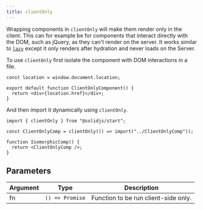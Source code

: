 ```yaml
---
title: clientOnly
---
```


Wrapping components in `clientOnly` will make them render only in the client. This can for example be for components that interact directly with the DOM, such as jQuery, as they can't render on the server. It works similar to [`lazy`](/reference/component-apis/lazy) except it only renders after hydration and never loads on the Server.

To use `clientOnly` first isolate the component with DOM interactions in a file.

```tsx twoslash
const location = window.document.location;

export default function ClientOnlyComponent() {
  return <div>{location.href}</div>;
}
```


And then import it dynamically using `clientOnly`.

```tsx twoslash
import { clientOnly } from "@solidjs/start";

const ClientOnlyComp = clientOnly(() => import("../ClientOnlyComp"));

function IsomorphicComp() {
  return <ClientOnlyComp />;
}
```

## Parameters

| Argument             | Type               | Description                                     |
| -------------------- | ------------------ | ----------------------------------------------- |
| fn                   | `() => Promise`    | Function to be run client-side only.            |

